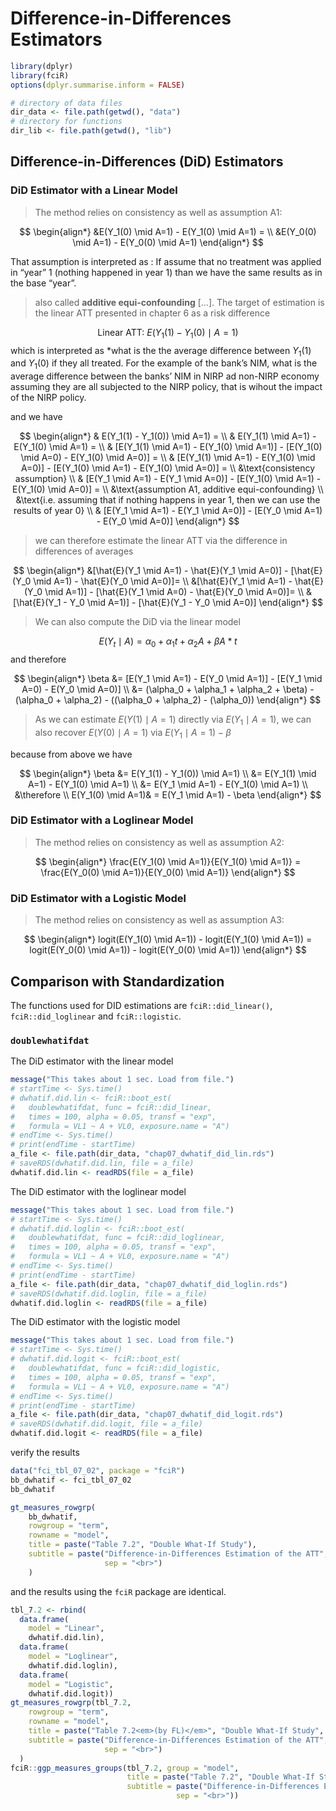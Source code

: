 # Difference-in-Differences Estimators {#did}


```r
library(dplyr)
library(fciR)
options(dplyr.summarise.inform = FALSE)
```



```r
# directory of data files
dir_data <- file.path(getwd(), "data")
# directory for functions
dir_lib <- file.path(getwd(), "lib")
```


## Difference-in-Differences (DiD) Estimators


### DiD Estimator with a Linear Model

> The method relies on consistency as well as assumption A1:

$$
\begin{align*}
&E(Y_1(0) \mid A=1) - E(Y_1(0) \mid A=1) = \\
&E(Y_0(0) \mid A=1) - E(Y_0(0) \mid A=1)
\end{align*}
$$

That assumption is interpreted as : If assume that no treatment was applied in
"year" 1 (nothing happened in year 1) than we have the same results as in the 
base "year".


> also called **additive equi-confounding** [...]. The target of estimation is 
the linear ATT presented in chapter 6 as a risk difference

$$
\text{Linear ATT:} \: E(Y_1(1) - Y_1(0) \mid A=1)
$$
which is interpreted as *what is the the average difference between $Y_1(1)$ 
and $Y_1(0)$ if they all treated. For the example of the bank's NIM, what is
the average difference between the banks' NIM in NIRP ad non-NIRP economy assuming
they are all subjected to the NIRP policy, that is wihout the impact of the NIRP
policy.

and we have

$$
\begin{align*}
& E(Y_1(1) - Y_1(0)) \mid A=1) = \\
& E(Y_1(1) \mid A=1) - E(Y_1(0) \mid A=1) = \\
& [E(Y_1(1) \mid A=1) - E(Y_1(0) \mid A=1)] - [E(Y_1(0) \mid A=0) - E(Y_1(0) \mid A=0)] = \\
& [E(Y_1(1) \mid A=1) - E(Y_1(0) \mid A=0)] - [E(Y_1(0) \mid A=1) - E(Y_1(0) \mid A=0)] = \\
&\text{consistency assumption} \\
& [E(Y_1 \mid A=1) - E(Y_1 \mid A=0)] - [E(Y_1(0) \mid A=1) - E(Y_1(0) \mid A=0)] = \\
&\text{assumption A1, additive equi-confounding} \\
&\text{i.e. assuming that if nothing happens in year 1, then we can use the results of year 0} \\
& [E(Y_1 \mid A=1) - E(Y_1 \mid A=0)] - [E(Y_0 \mid A=1) - E(Y_0 \mid A=0)]
\end{align*}
$$

> we can therefore estimate the linear ATT via the difference in differences 
of averages

$$
\begin{align*}
&[\hat{E}(Y_1 \mid A=1) - \hat{E}(Y_1 \mid A=0)] - [\hat{E}(Y_0 \mid A=1) - \hat{E}(Y_0 \mid A=0)]= \\
&[\hat{E}(Y_1 \mid A=1) - \hat{E}(Y_0 \mid A=1)] - [\hat{E}(Y_1 \mid A=0) - \hat{E}(Y_0 \mid A=0)]= \\
&[\hat{E}(Y_1 - Y_0 \mid A=1)] - [\hat{E}(Y_1 - Y_0 \mid A=0)]
\end{align*}
$$

> We can also compute the DiD via the linear model

$$
E(Y_t \mid A) = \alpha_0 + \alpha_1 t + \alpha_2 A + \beta A * t
$$
and therefore


$$
\begin{align*}
\beta &= [E(Y_1 \mid A=1) - E(Y_0 \mid A=1)] - [E(Y_1 \mid A=0) - E(Y_0 \mid A=0)] \\
&= (\alpha_0 + \alpha_1 + \alpha_2 + \beta) - (\alpha_0 + \alpha_2) - 
((\alpha_0 + \alpha_2) - (\alpha_0))
\end{align*}
$$

> As we can estimate $E(Y(1) \mid A=1)$ directly via $E(Y_1 \mid A=1)$, we can 
also recover $E(Y(0) \mid A=1)$ via $E(Y_1 \mid A=1) - \beta$

because from above we have

$$
\begin{align*}
\beta &= E(Y_1(1) - Y_1(0)) \mid A=1) \\
&= E(Y_1(1) \mid A=1) - E(Y_1(0) \mid A=1) \\
&= E(Y_1 \mid A=1) - E(Y_1(0) \mid A=1) \\
&\therefore \\
E(Y_1(0) \mid A=1)& = E(Y_1 \mid A=1) - \beta
\end{align*}
$$

### DiD Estimator with a Loglinear Model

> The method relies on consistency as well as assumption A2:

$$
\begin{align*}
\frac{E(Y_1(0) \mid A=1)}{E(Y_1(0) \mid A=1)} =
\frac{E(Y_0(0) \mid A=1)}{E(Y_0(0) \mid A=1)}
\end{align*}
$$



### DiD Estimator with a Logistic Model

> The method relies on consistency as well as assumption A3:

$$
\begin{align*}
logit(E(Y_1(0) \mid A=1)) - logit(E(Y_1(0) \mid A=1)) =
logit(E(Y_0(0) \mid A=1)) - logit(E(Y_0(0) \mid A=1))
\end{align*}
$$


## Comparison with Standardization

The functions used for DID estimations are `fciR::did_linear()`, 
`fciR::did_loglinear` and `fciR::logistic`.


### `doublewhatifdat`

The DiD estimator with the linear model

```r
message("This takes about 1 sec. Load from file.")
# startTime <- Sys.time()
# dwhatif.did.lin <- fciR::boot_est(
#   doublewhatifdat, func = fciR::did_linear, 
#   times = 100, alpha = 0.05, transf = "exp",
#   formula = VL1 ~ A + VL0, exposure.name = "A")
# endTime <- Sys.time()
# print(endTime - startTime)
a_file <- file.path(dir_data, "chap07_dwhatif_did_lin.rds")
# saveRDS(dwhatif.did.lin, file = a_file)
dwhatif.did.lin <- readRDS(file = a_file)
```



The DiD estimator with the loglinear model

```r
message("This takes about 1 sec. Load from file.")
# startTime <- Sys.time()
# dwhatif.did.loglin <- fciR::boot_est(
#   doublewhatifdat, func = fciR::did_loglinear, 
#   times = 100, alpha = 0.05, transf = "exp",
#   formula = VL1 ~ A + VL0, exposure.name = "A")
# endTime <- Sys.time()
# print(endTime - startTime)
a_file <- file.path(dir_data, "chap07_dwhatif_did_loglin.rds")
# saveRDS(dwhatif.did.loglin, file = a_file)
dwhatif.did.loglin <- readRDS(file = a_file)
```


The DiD estimator with the logistic model

```r
message("This takes about 1 sec. Load from file.")
# startTime <- Sys.time()
# dwhatif.did.logit <- fciR::boot_est(
#   doublewhatifdat, func = fciR::did_logistic, 
#   times = 100, alpha = 0.05, transf = "exp",
#   formula = VL1 ~ A + VL0, exposure.name = "A")
# endTime <- Sys.time()
# print(endTime - startTime)
a_file <- file.path(dir_data, "chap07_dwhatif_did_logit.rds")
# saveRDS(dwhatif.did.logit, file = a_file)
dwhatif.did.logit <- readRDS(file = a_file)
```




verify the results

```r
data("fci_tbl_07_02", package = "fciR")
bb_dwhatif <- fci_tbl_07_02
bb_dwhatif
```


```r
gt_measures_rowgrp(
    bb_dwhatif, 
    rowgroup = "term",
    rowname = "model",
    title = paste("Table 7.2", "Double What-If Study"), 
    subtitle = paste("Difference-in-Differences Estimation of the ATT",
                     sep = "<br>")
    )
```

and the results using the `fciR` package are identical.

```r
tbl_7.2 <- rbind(
  data.frame(
    model = "Linear",
    dwhatif.did.lin), 
  data.frame(
    model = "Loglinear",
    dwhatif.did.loglin),
  data.frame(
    model = "Logistic",
    dwhatif.did.logit))
gt_measures_rowgrp(tbl_7.2,
    rowgroup = "term",
    rowname = "model",
    title = paste("Table 7.2<em>(by FL)</em>", "Double What-If Study", sep = "<br>"), 
    subtitle = paste("Difference-in-Differences Estimation of the ATT",
                     sep = "<br>")
  )
fciR::ggp_measures_groups(tbl_7.2, group = "model", 
                          title = paste("Table 7.2", "Double What-If Study"),
                          subtitle = paste("Difference-in-Differences Estimation of the ATT",
                                     sep = "<br>"))
```


